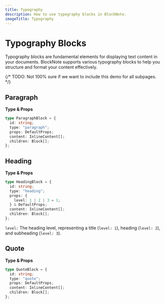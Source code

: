```yaml
---
title: Typography
description: How to use typography blocks in BlockNote.
imageTitle: Typography
---
```


# Typography Blocks

Typography blocks are fundamental elements for displaying text content in your documents. BlockNote supports various typography blocks to help you structure and format your content effectively.

{/* TODO: Not 100% sure if we want to include this demo for all subpages. */}
<Example name="basic/default-blocks" />

## Paragraph

**Type & Props**

```typescript
type ParagraphBlock = {
  id: string;
  type: "paragraph";
  props: DefaultProps;
  content: InlineContent[];
  children: Block[];
};
```

## Heading

**Type & Props**

```typescript
type HeadingBlock = {
  id: string;
  type: "heading";
  props: {
    level: 1 | 2 | 3 = 1;
  } & DefaultProps;
  content: InlineContent[];
  children: Block[];
};
```

`level:` The heading level, representing a title (`level: 1`), heading (`level: 2`), and subheading (`level: 3`).

## Quote

**Type & Props**

```typescript
type QuoteBlock = {
  id: string;
  type: "quote";
  props: DefaultProps;
  content: InlineContent[];
  children: Block[];
};
```
